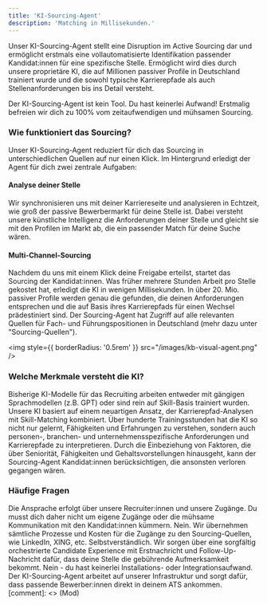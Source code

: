 ```yaml
---
title: 'KI-Sourcing-Agent'
description: 'Matching in Millisekunden.'
---
```


Unser KI-Sourcing-Agent stellt eine Disruption im Active Sourcing dar und ermöglicht erstmals eine vollautomatisierte Identifikation 
passender Kandidat:innen für eine spezifische Stelle. Ermöglicht wird dies durch unsere proprietäre KI, die auf Millionen 
passiver Profile in Deutschland trainiert wurde und die sowohl typische Karrierepfade als auch Stellenanforderungen bis ins Detail versteht.

<Info>Der KI-Sourcing-Agent ist kein Tool. Du hast keinerlei Aufwand! Erstmalig befreien wir dich zu 100% vom zeitaufwendigen 
und mühsamen Sourcing.</Info>

### Wie funktioniert das Sourcing? ###

Unser KI-Sourcing-Agent reduziert für dich das Sourcing in unterschiedlichen Quellen auf nur einen Klick. Im Hintergrund 
erledigt der Agent für dich zwei zentrale Aufgaben: 

#### Analyse deiner Stelle ####

Wir synchronisieren uns mit deiner Karriereseite und analysieren in Echtzeit, wie groß der passive Bewerbermarkt für deine Stelle ist. 
Dabei versteht unsere künstliche Intelligenz die Anforderungen deiner Stelle und gleicht sie mit den Profilen im Markt ab, die ein 
passender Match für deine Suche wären. 

#### Multi-Channel-Sourcing ####

Nachdem du uns mit einem Klick deine Freigabe erteilst, startet das Sourcing der Kandidat:innen. Was früher mehrere Stunden Arbeit pro 
Stelle gekostet hat, erledigt die KI in wenigen Millisekunden. In über 20. Mio. passiver Profile werden genau die gefunden, die 
deinen Anforderungen entsprechen und die auf Basis ihres Karrierepfads für einen Wechsel prädestiniert sind. Der Sourcing-Agent 
hat Zugriff auf alle relevanten Quellen für Fach- und Führungspositionen in Deutschland (mehr dazu unter "Sourcing-Quellen"). 

<img
  style={{ borderRadius: '0.5rem' }}
  src="/images/kb-visual-agent.png"
/>

### Welche Merkmale versteht die KI? ###

Bisherige KI-Modelle für das Recruiting arbeiten entweder mit gängigen Sprachmodellen (z.B. GPT) oder sind rein auf Skill-Basis 
trainiert wurden. Unsere KI basiert auf einem neuartigen Ansatz, der Karrierepfad-Analysen mit Skill-Matching kombiniert. Über 
hunderte Trainingsstunden hat die KI so nicht nur gelernt, Fähigkeiten und Erfahrungen zu verstehen, sondern auch personen-, branchen- 
und unternehmensspezifische Anforderungen und Karrierepfade zu interpretieren. Durch die Einbeziehung von Faktoren, die 
über Seniorität, Fähigkeiten und Gehaltsvorstellungen hinausgeht, kann der Sourcing-Agent Kandidat:innen berücksichtigen, die 
ansonsten verloren gegangen wären. 

### Häufige Fragen ###

<AccordionGroup>
  <Accordion title="Über wen erfolgt die Ansprache?">
    Die Ansprache erfolgt über unsere Recruiter:innen und unsere Zugänge. Du musst dich daher nicht um eigene Zugänge oder die 
    mühsame Kommunikation mit den Kandidat:innen kümmern. 

    
  </Accordion>

  <Accordion title="Brauche ich eigene Zugänge?">
    Nein. Wir übernehmen sämtliche Prozesse und Kosten für die Zugänge zu den Sourcing-Quellen, wie LinkedIn, XING, etc.

    
  </Accordion>

  <Accordion title="Werden Follow-Up-Nachrichten verschickt?">
    Selbstverständlich. Wir sorgen über eine sorgfältig orchestrierte Candidate Experience mit Erstnachricht und 
    Follow-Up-Nachricht dafür, dass deine Stelle die gebührende Aufmerksamkeit bekommt. 
    

    
  </Accordion>

  <Accordion title="Muss ich den KI-Sourcing-Agent installieren?">
    Nein - du hast keinerlei Installations- oder Integrationsaufwand. Der KI-Sourcing-Agent arbeitet auf unserer 
    Infrastruktur und sorgt dafür, dass passende Bewerber:innen direkt in deinem ATS ankommen. 

    
  </Accordion>
  
</AccordionGroup>
[comment]: <> (Mod)